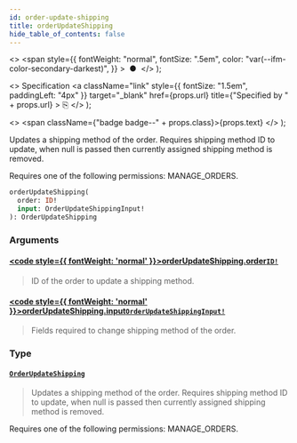 ```yaml
---
id: order-update-shipping
title: orderUpdateShipping
hide_table_of_contents: false
---
```


  <>
    <span
      style={{
        fontWeight: "normal",
        fontSize: ".5em",
        color: "var(--ifm-color-secondary-darkest)",
      }}
    >
      &nbsp;●&nbsp;
    </span>
  </>
);

  <>
    Specification
    <a
      className="link"
      style={{ fontSize: "1.5em", paddingLeft: "4px" }}
      target="\_blank"
      href={props.url}
      title={"Specified by " + props.url}
    >
      ⎘
    </a>
  </>
);

  <>
    <span className={"badge badge--" + props.class}>{props.text}</span>
  </>
);

Updates a shipping method of the order. Requires shipping method ID to update, when null is passed then currently assigned shipping method is removed.

Requires one of the following permissions: MANAGE_ORDERS.

```graphql
orderUpdateShipping(
  order: ID!
  input: OrderUpdateShippingInput!
): OrderUpdateShipping
```

### Arguments

#### [<code style={{ fontWeight: 'normal' }}>orderUpdateShipping.<b>order</b></code>](#)<Bullet />[`ID!`](../../../api-reference/miscellaneous/scalars/id) <Badge class="secondary" text="non-null"/> <Badge class="secondary" text="scalar"/> <Badge class="secondary" text="miscellaneous"/>

> ID of the order to update a shipping method.

#### [<code style={{ fontWeight: 'normal' }}>orderUpdateShipping.<b>input</b></code>](#)<Bullet />[`OrderUpdateShippingInput!`](../../../api-reference/orders/inputs/order-update-shipping-input) <Badge class="secondary" text="non-null"/> <Badge class="secondary" text="input"/> <Badge class="secondary" text="orders"/>

> Fields required to change shipping method of the order.

### Type

#### [`OrderUpdateShipping`](../../../api-reference/orders/objects/order-update-shipping) <Badge class="secondary" text="object"/> <Badge class="secondary" text="orders"/>

> Updates a shipping method of the order. Requires shipping method ID to update, when null is passed then currently assigned shipping method is removed.

Requires one of the following permissions: MANAGE_ORDERS.

>
